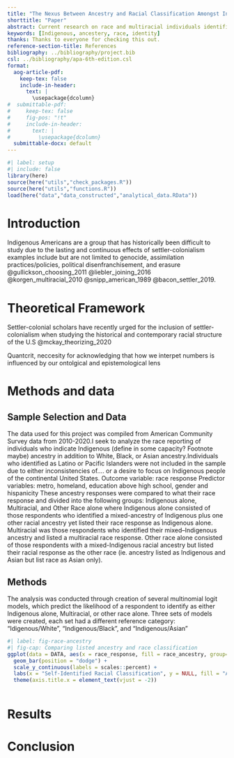 ```yaml
---
title: "The Nexus Between Ancestry and Racial Classification Amongst Indigenous Americans"
shorttitle: "Paper"
abstract: Current research on race and multiracial individuals identifies that Indigenous racial identity is particularly fluid and often contested. Utilizing a settler-colonial theoretical framework, this research project aims to create a better understanding of Indigenous identity and answer how ancestry influences racial “decision-making” for Indigenous Americans. By leveraging census data from 2010-2020, the intricate relationship between individuals reported ancestry and their self-identified racial classification is investigated by employing multinomail logistic regression models to delineate the relationship between various predictors and the likelihod to identify as Indigenous alone, multi-racial or to distance and ultimately reject their Indigenous ancestry and identity in favor of their other racial identity.
keywords: [Indigenous, ancestery, race, identity]
thanks: Thanks to everyone for checking this out.
reference-section-title: References
bibliography: ../bibliography/project.bib
csl: ../bibliography/apa-6th-edition.csl
format:
  aog-article-pdf:
    keep-tex: false
    include-in-header: 
      text: |
        \usepackage{dcolumn}
#  submittable-pdf:
#     keep-tex: false
#     fig-pos: "!t"
#     include-in-header: 
#       text: |
#         \usepackage{dcolumn}
  submittable-docx: default
---
```


```r
#| label: setup
#| include: false
library(here)
source(here("utils","check_packages.R"))
source(here("utils","functions.R"))
load(here("data","data_constructed","analytical_data.RData"))
```

# Introduction

Indigenous Americans are a group that has historically been difficult to study due to the lasting and continuous effects of settler-colonialism examples include but are not limited to genocide, assimilation practices/policies, political disenfranchisement, and erasure @gullickson_choosing_2011 @liebler_joining_2016 @korgen_multiracial_2010 @snipp_american_1989 @bacon_settler_2019.

# Theoretical Framework

Settler-colonial scholars have recently urged for the inclusion of settler-colonialism when studying the historical and contemporary racial structure of the U.S @mckay_theorizing_2020

Quantcrit, neccesity for acknowledging that how we interpet numbers is influenced by our ontolgical and epistemological lens

# Methods and data
## Sample Selection and Data
The data used for this project was compiled from American Community Survey data from 2010-2020.I seek to analyze the race reporting of individuals who indicate Indigenous (define in some capacity? Footnote maybe) ancestry in addition to White, Black, or Asian ancestry.Individuals who identified as Latino or Pacific Islanders were not included in the sample due to either inconsistencies of.... or a desire to focus on Indigenous people of the continental United States.
Outcome variable: race response
Predictor variables: metro, homeland, education above high school, gender and hispanicity 
These ancestry responses were compared to what their race response and divided into the following groups: Indigenous alone, Multiracial, and Other Race alone where Indigenous alone consisted of those respondents who identified a mixed-ancestry of Indigenous plus one other racial ancestry yet listed their race response as Indigenous alone. Multiracial was those respondents who identified their mixed--Indigenous ancestry and listed a multiracial race response. Other race alone consisted of those respondents with a mixed-Indigenous racial ancestry but listed their racial response as the other race (ie. ancestry listed as Indigenous and Asian but list race as Asian only). 

## Methods
The analysis was conducted through creation of several multinomial logit models, which predict the likelihood of a respondent to identify as either Indigenous alone, Multiracial, or other race alone. Three sets of models were created, each set had a different reference category: "Idigenous/White", "Indigenous/Black", and "Indigenous/Asian"
```r
#| label: fig-race-ancestry
#| fig-cap: Comparing listed ancestry and race classification
ggplot(data = DATA, aes(x = race_response, fill = race_ancestry, group=race_ancestry, y=after_stat(prop))) + 
  geom_bar(position = "dodge") +
  scale_y_continuous(labels = scales::percent) +
  labs(x = "Self-Identified Racial Classification", y = NULL, fill = "Ancestry")+
  theme(axis.title.x = element_text(vjust = -2))
```

```r
```

# Results


# Conclusion
